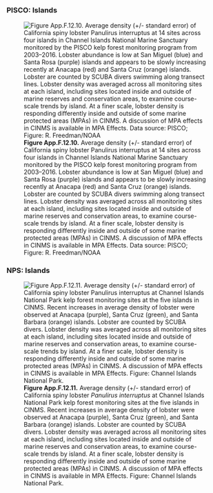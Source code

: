 ##  {.tabset} 

### PISCO: Islands

![**Figure App.F.12.10.** Average density (+/- standard error) of California spiny lobster Panulirus interruptus at 14 sites across four islands in Channel Islands National Marine Sanctuary monitored by the PISCO kelp forest monitoring program from 2003–2016. Lobster abundance is low at San Miguel (blue) and Santa Rosa (purple) islands and appears to be slowly increasing recently at Anacapa (red) and Santa Cruz (orange) islands. Lobster are counted by SCUBA divers swimming along transect lines. Lobster density was averaged across all monitoring sites at each island, including sites located inside and outside of marine reserves and conservation areas, to examine course-scale trends by island. At a finer scale, lobster density is responding differently inside and outside of some marine protected areas (MPAs) in CINMS. A discussion of MPA effects in CINMS is available in MPA Effects. Data source: PISCO; Figure: R. Freedman/NOAA](../img/cinms_cr/App.F.12.10.SpinyLobster_PISCO.jpg)

### NPS: Islands

![**Figure App.F.12.11.** Average density (+/- standard error) of California spiny lobster _Panulirus interruptus_ at Channel Islands National Park kelp forest monitoring sites at the five islands in CINMS. Recent increases in average density of lobster were observed at Anacapa (purple), Santa Cruz (green), and Santa Barbara (orange) islands. Lobster are counted by SCUBA divers. Lobster density was averaged across all monitoring sites at each island, including sites located inside and outside of marine reserves and conservation areas, to examine course-scale trends by island. At a finer scale, lobster density is responding differently inside and outside of some marine protected areas (MPAs) in CINMS. A discussion of MPA effects in CINMS is available in MPA Effects. Figure: Channel Islands National Park.](../img/cinms_cr/App.F.12.11.Panulirus_interruptus_CINP.jpg)